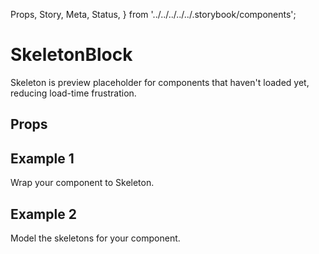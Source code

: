   Props,
  Story,
  Meta,
  Status,
} from '../../../../../.storybook/components';


<Meta of={Stories} />

# SkeletonBlock

<Status variant="experimental" />

Skeleton is preview placeholder for components that haven't loaded yet, reducing load-time frustration.

<Story of={Stories.Base} />

## Props

<Props />

## Example 1

Wrap your component to Skeleton.

<Story of={Stories.Example1} />

## Example 2

Model the skeletons for your component.

<Story of={Stories.Example2} />
